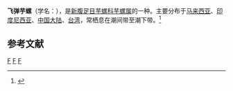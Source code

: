 {{Speciesbox 
| taxon = Conus nussatella
| authority = Linnaeus, 1758
| image = Hermes nussatella 01.jpg
}}
'''飞弹芋螺'''（学名：''{{lang|la|Conus nussatella}}''），是[[新腹足目|新腹足目]][[芋螺科|芋螺科]][[芋螺属|芋螺属]]的一种。主要分布于[[马来西亚|马来西亚]]、[[印度尼西亚|印度尼西亚]]、[[中国大陆|中国大陆]]、[[台湾|台湾]]，常栖息在潮间带至潮下带。<ref>{{cite web|url=http://shell.sinica.edu.tw/chinese/shellbase_detail.php?science_no=1591|title=国际贝库：飞弹芋螺|publisher=台湾贝类资料库|accessdate=2009-08-11}}</ref>

== 参考文献 ==
{{reflist}}
{{Taxonbar}}

[[Category:1758年描述的軟體動物|F]]
[[Category:芋螺属|F]]
[[Category:卡尔·林奈命名的生物分类|F]]